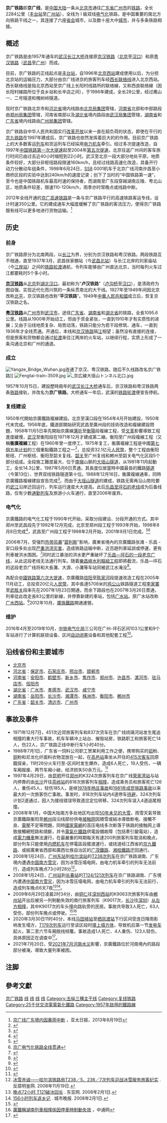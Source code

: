 {{NoteTA
|1=zh-cn:旅行; zh-hk:行車;
}}
{{Infobox rail system-route
|rail_name=京广铁路
|name_bgcolor=#FFDAB9
|banner_color=
|image=HXD3D 1893@LXI (20180630073021).jpg
|imagesize=270px
|caption=配属丰台机务段的[[和谐3D型电力机车|和谐3D型电力机车-1893“毛泽东号”]]<br/>牵引[[Z1/2次列车|Z2次列车]]通过京广线[[良乡站|良乡站]]
|logo_filename=
|logo_bgcolor=
|logo_note=
|code_name=
|locale={{PRC}}
| start                  = [[丰台站|丰台站]]
| end                    = [[广州站|广州站]]
|service_type=
|begin_operation=1957年10月25日
|end_operation=
|operation_note=由[[粤汉铁路|粤汉铁路]]和[[京汉铁路|京汉铁路]]合并而成
|system_length={{Convert|2284|km}}
|length_in_operation=
|total_length=
|line_title=路線
|lines=
|stations=112
|route_title=路線
|main_route=
|secondary_route=
|branch_route=
|standard=I 级铁路
|main_stations=[[丰台站|丰台站]]、[[石家庄站|石家庄站]]、[[郑州站|郑州站]]、<br/>[[武昌站|武昌站]]、[[长沙站|长沙站]]、[[广州站|广州站]]
|max_speed=160 km/h
|track_gauge=1435毫米（[[标准轨|标准轨]]）
|min_radius=
|max_grade=
|block_signal=[[自动闭塞|自动闭塞]]
|engine=[[接触网供电|接触网供电]]（50Hz，25000V）
|operator=[[中国铁路总公司|中国铁路总公司]]
|franchise=
|hq=
|key_person=
|website=
|box_width=auto
|collapsed=1
|route_map_title = 线路图（单位：千米）
|route_map = {{模板:京广铁路RDT}}
}}
'''京广铁路'''即'''京广线'''，是[[中国大陆|中国大陆]]一条从[[北京市|北京市]]通往[[广东省|广东省]][[广州市|广州市]]的[[铁路|铁路]]，全长2284公里（[[丰台站|丰台站]]至[[广州站|广州站]]），全线为 I 級双线[[电气化|电气化]]铁路，是中国重要的南北方向铁路干线之一，其连接了六座[[首府|省会]]城市，以及数十座大中[[城市|城市]]，并与多条铁路相接。

== 概述 ==
京广铁路是由1957年通车的[[武汉长江大桥|武汉长江大桥]]连接原[[京汉铁路|京汉铁路]]（[[北京|北京]]至[[汉口|汉口]]）和原[[粤汉铁路|粤汉铁路]]（[[武昌|武昌]]至[[广州|广州]]）而成。

目前，京广铁路的正线起点是[[丰台站|丰台站]]，自1996年[[北京西站|北京西站]]建成使用以后，为分担北京站的运输压力，大部分由京广线进京的旅客列车经[[西长联络线|西长联络线]]进入北京西站。西长联络线是指北京西站至京广线上长阳村线路所的联络線，又称西良联络線（因长阳村線路所位于良乡站和长辛店之间），于1996年建成，全长28公里，经过鹰山一、二号隧道和槐树岭隧道。

现时京广铁路北京市和[[河北省|河北省]]境内线路由[[北京局集团|北京局集团]]管辖，[[河南省|河南省]]北部和中部路段由[[郑州局集团|郑州局集团]]管辖，河南省南部以及[[湖北省|湖北省]]境内路段由[[武汉局集团|武汉局集团]]管辖，[[湖南省|湖南省]]和[[广东省|广东省]]境内线路由[[广州局集团|广州局集团]]管辖。

京广铁路自中华人民共和国实行[[改革开放|改革开放]]以来一直在超负荷的状态，即使在平行的[[京九铁路|京九铁路]]在1997年建成后，京广铁路也依然发挥着巨大的的作用。目前京广铁路上的大多数客运[[列车|列车]]和货运列车已经採用[[电力机车|电力机车]]牵引。经过多次提速改造，自1997年[[中国铁路第一次大提速|中国铁路第一次大提速]]起至2004年[[中国铁路大提速|第五次提速]]，北京往返广州间的客车旅行时间已由过去近40小时缩短到22小时。武汉至北京一段大部分地处平原，地质条件较好，大部分非枢纽路段限速160km/h，且经过线路高速化改造，具备开行动力分散动车组条件，1998年6月24日，[[韶山8型电力机车|SS8]] 0001机车于北京广线河南许昌至小商桥区段的实验中达到240km/h的速度记录；创下了当时的“中国铁路第一速”，至今也是中国铁路机车最高时速的保持者，而湖南至广东段穿越湖南丘陵、粤北山区，地质条件较差，限速110-120km/h，雨季亦时常晚点或线路中断。

2012年全线开通的[[京广高速铁路|京广高速铁路]]是一条与京广铁路平行的高速铁路客运专线，设计时速350公里。它的建成通车大幅度缓解了京广铁路的客流压力，使得京广铁路既有线可以更多地进行货物运输。<ref>[http://www.apdnews.com/news/32133.html 京广线广东境内因暴雨中断] {{Wayback|url=http://www.apdnews.com/news/32133.html |date=20130824073841 }}，亚太日报，2013年8月19日</ref>

== 历史 ==
=== 前身 ===
京广铁路原分为北南两段，以[[长江|长江]]为界，分别为京汉铁路和粤汉铁路。两段铁路互不相通，直至1937年3月，武昌徐家棚站（今[[武昌北站|武昌北站]]）与长江北岸的刘家庙站（今[[江岸站_(湖北省)|江岸站]]）之间的[[铁路轮渡|铁路轮渡]]通航，令列车能够由广州直达北京，当时每列火车过江都要耗时5个多小时。

'''[[京汉铁路|京汉铁路]]'''从[[北京|北京]]到[[湖北|湖北]][[汉口|汉口]]，最初称为“'''卢汉铁路'''”（[[卢沟桥|卢沟桥]]至[[汉口|汉口]]），是清政府为图自强、实现近代化而兴筑的一条纵贯南北的大干线。1927年至1949年间因北京改称[[北平|北平]]，京汉铁路也改称“'''平汉铁路'''”。1949年[[中華人民共和國|中華人民共和國]]成立后，恢复京汉铁路之名。

'''[[粤汉铁路|粤汉铁路]]'''从[[广州市|广州市]]到[[武汉市|武汉市]]，途径[[广东省|广东省]]、[[湖南省|湖南省]]和[[湖北省|湖北省]]的铁路，全長1095.6公里。线路从1900年开始动工，但由于资金紧张，一直到1910年才有实质性的进展；又由于沿线地质复杂、局势动荡，铁路只能分为若干段修筑、通车，一直到1936年才全线贯通。开通后，本线和[[京汉铁路|京汉铁路]]隔[[长江|江]]相望；虽然没有直接的连接，但是旅客和货物都会通过[[武汉轮渡|轮渡]]来往江两岸的火车站，以继续行程，实质上形成了一条沟通北京和广州的通道。

=== 成立 ===
[[File:Yangze_Bridge_Wuhan.jpg|thumb]]连通了京汉、粤汉铁路，随后不久线路改名京广铁路]]
[[File:Fengtai-train-3509.jpg|thumb]]
[[File:_京広線大瑶山トンネル北口.jpg|thumb]]

1957年10月15日，建設歷時兩年的[[武汉长江大桥|武汉长江大桥]]通车后，京汉铁路和粤汉铁路两条[[铁路|铁路]]接轨，并改名为'''京广铁路'''。大桥通车一年后，武漢的[[铁路轮渡|铁路轮渡]]便宣告停航。

=== 复线建设 ===
1950年代開始京廣鐵路複線建設。北京至漢口段在1954年4月开始建設，1950年代末完成。1956年底，鐵道部開始研究武昌至廣州段的技術改造和複線建設問題，1958年11月5日率先開始京廣線[[蒲圻|蒲圻]]至[[衡陽|衡陽]]段複線工程，受[[文革|文革]]影響導致工程進度緩慢，[[武汉|武汉]]至衡阳段在1971年12月才建成第二線。衡阳至广州段複線工程（又稱'''衡廣複線'''工程）在1960年曾一度停工，1975年复工，衡廣複線工程是中國[[第七个五年计划_(中国)|第七個]][[中国五年计划|五年计划]]的三個重點鐵路工程之一<ref>{{cite web|url=http://www.shtong.gov.cn/Newsite/node2/node2245/node68716/node68733/node68752/userobject1ai66460.html|title=上海铁路志->--专记->--三、“中取华东”铁路工程建设|publisher=上海市地方志办公室|accessdate=2019-11-10|quote=赞同铁道部把“中取华东”与“南攻衡广”、“北战大秦”作为“七五”铁路建设三大重点的决策|archive-date=2018-07-05|archive-url=https://web.archive.org/web/20180705222859/http://www.shtong.gov.cn/Newsite/node2/node2245/node68716/node68733/node68752/userobject1ai66460.html|dead-url=no}}</ref>，总投资32.1亿元[[人民幣|人民幣]]，整个工程由衡阳枢纽、广州枢纽、衡阳至韶关复线、[[韶关|韶关]]至广州复线和郴州至韶关电气化区段5个部分组成。全段施工難度最大、位于[[南嶺|南嶺]]山脈的[[大瑶山隧道|大瑶山隧道]]，从1981年11月起動工，全长14.3公里，1987年5月6日贯通，其長度位居當時中國最長的鐵路[[隧道|隧道]]（今第13位）、世界双线铁路隧道第十位。1988年12月16日，衡廣複線通車，同時京廣鐵路複線建設宣告完成<ref>{{cite news|title=五万职工顽强拚搏 三年决战高奏凯歌 衡广复线通车典礼隆重举行|work=[[人民日报|人民日报]]|date=1988-12-17|pages=1}}</ref>。而由于[[大瑶山隧道|大瑶山隧道]]的建成，铁路无需再沿山势险要的[[武江_(河流)|武江]]沿岸迂回运行，列车运行速度大大提高。此后[[坪乐铁路|乐昌至坪石的老线]]成为后备线路，仅有少数[[通勤列车|通勤列车]]及旅游小火车通行，直至2006年废弃。

=== 电气化 ===
京廣鐵路的电气化工程于1990年代开始，采取分段建设、分段开通的方式。其中郑州至武昌段先于1992年12月完成，北京至郑州段工程于1993年开始，1998年8月8日完成<ref>{{cite news|url=http://www.gmw.cn/01gmrb/1998-08/09/GB/17779%5EGM1-0914.HTM|title=京郑电气化铁路正式开通运营|publisher=[[光明日报|光明日报]]|date=1998-08-09|accessdate=2015-02-11|archive-date=2015-02-11|archive-url=https://web.archive.org/web/20150211054049/http://www.gmw.cn/01gmrb/1998-08/09/GB/17779%5EGM1-0914.HTM|dead-url=no}}</ref>，武昌至广州段工程于1998年2月开始，2001年9月1日完成。<ref>{{Cite web |url=http://www.gz-gov.org/yearbook/2002/11/11-13/23794.htm |title=京广铁路广东境内全部实现电气化 廣州年鑒2002 |accessdate=2008-01-30 |archive-date=2004-07-07 |archive-url=https://web.archive.org/web/20040707104705/http://www.gz-gov.org/yearbook/2002/11/11-13/23794.htm |dead-url=yes }}</ref><ref>[http://news.stockstar.com/info/Darticle.aspx?id=SS,20010911,00265680&columnid=401,7,59,174,58 京广电气化铁路全线贯通]</ref>

<!--1998年6月24日，[[韶山8型电力机车|韶山8型电力机车]]，郑州-武汉区间，239.6 km/h，使用NUCARS软件{{NoteTag|官方网站：[https://aar.com/nucars/]}}来监测轨道和列车的信息。<ref>{{cite web|title=时速240公里：中国铁路第一速|url=http://www.people.com.cn/GB/paper77/1993/319994.html|accessdate=2019-07-20|dead-url=no|website=人民网|archive-url=https://web.archive.org/web/20150924131101/http://www.people.com.cn/GB/paper77/1993/319994.html|archive-date=2015-09-24}}</ref><ref>{{Cite journal|title=秦沈客运专线300km/h综合试验段轨道不平顺管理标准建议值的研究|author=吴旺青|url=http://kns.cnki.net/kcms/detail/detail.aspx?filename=TDBS200304001&dbcode=CJFD&dbname=CJFD2003&v=|journal=铁道标准设计|issue=4|doi=10.13238/j.issn.1004-2954.2003.04.001|others=|year=2003|volume=|page=1-4|pmid=}}</ref>-->
2006年7月，受强烈[[热带风暴|热带风暴]]“[[強烈熱帶風暴碧利斯_(2006年)|碧利斯]]”影响，廣東省境內的京廣鐵路张滩 - 乐昌 - 安口段多处出现[[2006年中国南方水灾|严重洪涝灾害]]，造成铁路运输中断，近百趟列車延誤或停運，更有列車被洪水围困。<ref>{{Cite web |url=http://news.163.com/06/0717/02/2M6SH2D50001124J.html |title=京广铁路南段“断脉” 何时开通尚无时间表 |access-date=2009-05-12 |archive-url=https://web.archive.org/web/20060717185219/http://news.163.com/06/0717/02/2M6SH2D50001124J.html |archive-date=2006-07-17 |dead-url=yes }}</ref>同时武江暴涨的洪水更严重破坏了[[坪乐铁路|乐昌—坪石的一段老京广线]]，从此这段老线无法通行列车。随着[[樂昌峽水利樞紐工程|樂昌峽水利樞紐工程]]即將截流，乐昌—坪石的这段老京广线将和大長灘、大源、小灘等车站同被武江水淹没<ref>{{Cite web |url=http://big5.ce.cn/cysc/newmain/yc/jsxw/200909/06/t20090906_19655232_2.shtml |title=中國首條商辦鐵路將永存水下 老京廣線最美一段 |accessdate=2009-09-09 |archive-date=2012-07-11 |archive-url=https://archive.is/20120711060909/http://big5.ce.cn/cysc/newmain/yc/jsxw/200909/06/t20090906_19655232_2.shtml |dead-url=yes }}</ref>。

為配合[[中國铁路第六次大提速|中國铁路第六次大提速]]，京廣鐵路[[信阳站|信阳]]至[[陈家河站|陈家河]]段提速改造工程在2005年11月动工，总投资20亿元[[人民幣|人民幣]]，其中長達5708米的[[鸡公山|鸡公山]]铁路隧道工程[[李家寨|李家寨]]至[[武胜关|武胜关]]段率先在2007年1月23日開通，而余下路段也在2007年3月26日貫通，列車從此改走長83公里的新線，并停靠新建的車站，包括[[广水站|广水站]]。原广水站改称[[广水西站|广水西站]]。<ref>{{Cite web |url=http://www.cnhubei.com/200703/ca1303204.htm |title=京广线鸡公山新线启用 |access-date=2009-05-12 |archive-url=https://web.archive.org/web/20160324192340/http://www.cnhubei.com/200703/ca1303204.htm |archive-date=2016-03-24 |dead-url=yes }}</ref>2012年10月，[[廣珠鐵路|廣珠鐵路]]開通運營。

{{Citation needed|春节期间，京广铁路武广段，也即原来的粤汉铁路段，运输非常紧张，春运高峰期，株(株洲)衡(衡阳)间平均每10分钟就有一趟客车，成为全国铁路列车密度最大、通过能力最紧张的地段，且武广高铁通车后仍旧如此。|time=2019-10-26T16:32:12+00:00}}

=== 维护 ===
2016年4月至2019年10月，[[中铁电气化局|中铁电气化局]]三公司在广州-坪石区间103.1公里和9个车站{{NoteTag|坪石站、罗家渡站、土岭站、张滩站、乐昌站、安口站、黄岗站、韶关直通场等9站}}进行了计算机联锁设备、区间[[自动闭塞|自动闭塞]]设备和其他配套工程<ref>{{Cite web|title=大瑶山隧道升级改造再开通，“天险”攻破了！|url=https://mp.weixin.qq.com/s/0TKeYCbrx2LfZ_4r2qiVkA|accessdate=2019-10-26|author=|date=2019-10-24|format=|publisher=[[人民铁道|人民铁道]]|language=|archive-date=2021-01-02|archive-url=https://web.archive.org/web/20210102154057/https://mp.weixin.qq.com/s/0TKeYCbrx2LfZ_4r2qiVkA|dead-url=no}}</ref>。

== 沿线省份和主要城市 ==
* [[北京市|北京市]]
* [[河北省|河北省]]：[[保定市|保定市]]、[[石家庄市|石家庄市]]、[[邢台市|邢台市]]、[[邯郸市|邯郸市]]
* [[河南省|河南省]]：[[安阳市|安阳市]]、[[鹤壁市|鹤壁市]]、[[新乡市|新乡市]]、[[焦作市|焦作市]]、[[郑州市|郑州市]]、[[许昌市|许昌市]]、[[漯河市|漯河市]]、[[驻马店市|驻马店市]]、[[信阳市|信阳市]]
* [[湖北省|湖北省]]：[[广水市|广水市]]、[[孝感市|孝感市]]、[[武汉市|武汉市]]、[[咸宁市|咸宁市]]
* [[湖南省|湖南省]]：[[岳阳市|岳阳市]]、[[长沙市|长沙市]]、[[湘潭市|湘潭市]]、[[株洲市|株洲市]]、[[衡阳市|衡阳市]]、[[郴州市|郴州市]]
* [[广东省|广东省]]：[[韶关市|韶关市]]、[[清远市|清远市]]、[[广州市|广州市]]

== 事故及事件 ==<!-- 京汉动车组列车 -->
{{Main|1997年京广铁路荣家湾站列车相撞事故|2008年中国雪灾|2009年京广铁路郴州站列车相撞事故|2020年T179次列车脱轨事故}}
*1971年12月7日，451次近郊旅客列车和837次货车在京广线琉璃河站发生尾追相撞的重大行车事故，机车车辆冲上站台、摧毁站房，铁路职工和旅客死亡14人，伤22人，京广铁路正线中断行车1小时40分。
*1988年7月1日，广东省一饲料公司职工贺某利用工作之便，携带购买的[[铝|铝]]粉、[[铜|铜]]粉和尼龙化纤面料衣物混放在一起，在[[高邑站|高邑站]]乘坐从{{站|北京南}}开往{{站|平顶山}}的[[T57/58次列车_(1950-2007年)|415次客车]]回原籍探亲，11时26分火车行至{{站|安阳}}-{{站|宝莲寺}}区间时发生爆炸，造成6人死亡，19人受伤，一辆车厢报废、两节车厢小破，经济损失50余万元。<ref>{{cite journal|author=赵承科|coauthors=李林|title=铁路旅客列车火灾原因及防范对策|journal=甘肃消防|year=1996|issue=07|issn=1671-9778|pages=12}}</ref>
*1997年4月29日，由[[昆明|昆明]]开往[[郑州|郑州]]的K324次旅客列车在京广线[[荣家湾站|荣家湾站]]与站内停靠的由[[长沙|长沙]]开往[[茶岭站|茶岭站]]的818次旅客列车[[1997年京广铁路荣家湾站列车相撞事故|相撞]]，造成乘务员和旅客死亡126人，重伤45人，轻伤185人，是继[[1978年陇海铁路杨庄列车相撞事故|1978年杨庄事故]]和[[1981年成昆铁路列车坠桥事故|1981年成昆铁路事故]]以来最大的一次旅客伤亡事故。事发时，818次列车站内4道停车[[待避|待避]]，324次列车计划2道通过，因人为接线错误导致道岔定位转移，324次列车误入4道追尾相撞。
*2008年年1月，中国大陆南方多处地区均出现[[2008年中国雪灾|50年未见的大雪]]，雨雪天氣导致京廣鐵路衡阳至[[郴州|郴州]]段沿线部份供电[[架空電纜|接触网]]因積雪或結冰導致断电、接觸不良、[[電壓|電壓]]不足等問題，同時[[国家电网|國家電網]]的高压电线多次断落于铁路的接触网上導致接觸網短路和燒斷，并令[[電氣化鐵路|電氣化鐵路]]供電設備故障（包括牽引變電站），造成[[電力機車|電力機車]]無法運行，在最嚴重的時期每天有達200列旅客列车取消和晚点，部分列车只能使用[[柴油機車|内燃机车]]在停電區段擺渡運行，或绕道经江西省的[[京九鐵路|京九鐵路]]、或經廣東省西部和廣西壮族自治区的[[广茂铁路|广茂鐵路]]、[[湘桂鐵路|湘桂鐵路]]迂回通行。
*2008年1月24日，[[广州东站|广州东站]]到[[哈尔滨站|哈尔滨站]]的[[Z236/237、Z238/235次列车|T238次列车]]在京广铁路湖南、广东境内遭遇[[2008年中国雪灾|中国南方雪灾]]，因为冰雪压塌电网，由电力机车牵引的列车无法前行，造成列车晚点73小时28分<ref>[http://www.mingjian.com/newInfo.aspx?dyID=9124 冰雪赤诚——哈尔滨铁路局T238／5、236／7次列车迎战冰雪服务旅客纪实] {{Webarchive|url=https://archive.is/20121203045253/http://www.mingjian.com/newInfo.aspx?dyID=9124 |date=2012-12-03 }}. 反腐明鉴网. 2008年11月19日.</ref>。
*2008年1月24日，[[广州站|广州站]]到[[长春站|长春站]]的[[T122/123、T124/121次列车|T124/121次列车]]在京广铁路湖南、广东境内遭遇[[2008年中国雪灾|中国南方雪灾]]，因为冰雪压塌电网，由电力机车牵引的列车无法前行，造成列车晚点6天7夜<ref>[http://dnews.dyxw.com/html/2008-02/01/content_35351.htm 晚点72小时 T121破冰回长] {{Webarchive|url=https://archive.is/20120716033619/http://dnews.dyxw.com/html/2008-02/01/content_35351.htm |date=2012-07-16 }}. 东亚网. 2008年2月1日.</ref><ref>[http://cswbszb.chinajilin.com.cn/html/2008-02/01/content_402305.htm 156小时列车返乡记] {{Wayback|url=http://cswbszb.chinajilin.com.cn/html/2008-02/01/content_402305.htm |date=20160304092620 }}. 城市晚报. 2008年2月1日.</ref>。
*2009年6月29日凌晨2时34分，由[[铜仁|铜仁]]往[[深圳西站|深圳西站]]的K9063次旅客列车由[[郴州站|郴州站]]开出后被另一列制動失效的南行旅客列车（K9017次，[[长沙站|长沙]]往[[深圳站|深圳]]）[[2009年京广铁路郴州站列车相撞事故|从左方相撞]]，其中K9017次的车头撞向路轨旁的民居。事故共导致3人死亡，63人受伤，部份列车晚点或停驶。<ref>{{Cite web |url=http://hk.apple.nextmedia.com/template/apple/art_main.php?iss_id=20090630&sec_id=15335&art_id=12934190 |title=蘋果日報：湖南火車相撞 3死 63傷 |accessdate=2009-07-02 |archive-date=2009-09-04 |archive-url=https://web.archive.org/web/20090904020651/http://hk.apple.nextmedia.com/template/apple/art_main.php?iss_id=20090630&sec_id=15335&art_id=12934190 |dead-url=no }}</ref><ref>[http://www.hkcna.hk/content/2009/0630/16240.shtml 廣鐵稱湖南列車相撞係因停車時制動失效] {{Wayback|url=http://www.hkcna.hk/content/2009/0630/16240.shtml |date=20210102074526 }}，中通网</ref>
*2020年3月30日11时40分，本线[[马田墟站|马田墟站]]至[[栖凤渡站|栖凤渡站]]下行区间受连日降雨影响发生塌方，[[T179/180次列车|T179次列车]]运行至该区段时[[2020年T179次列车脱轨事故|撞上塌方体]]，导致机后第一节[[发电车|发电车]]起火，第二至六节车厢脱线倾覆。事故造成1人死亡、4人重伤、123人轻伤，具体原因正在调查中<ref>{{cite news|title=京广铁路马田墟至栖凤渡区段因塌方致T179次脱线|url=http://www.chinanews.com/sh/2020/03-30/9141879.shtml|publisher=中国新闻网|date=2020-03-30|accessdate=2020-03-30|archive-date=2020-12-06|archive-url=https://web.archive.org/web/20201206175523/http://www.chinanews.com/sh/2020/03-30/9141879.shtml|dead-url=no}}</ref>。
*2021年7月20日，受[[2021年7月河南水災|2021年7月河南水災]]影響，京廣鐵路位於河南境內的路段部分被淹，導致大量列車被困。
{{External media|image1={{cite news|title=百年京广线的影像记忆|accessdate=2019-10-26|date=2012-12-27|publisher=[[新华社|新华社]]}}[http://archive.is/5Fen4 1][http://archive.is/jmjkI 2][http://archive.is/ULDV3 3][http://archive.is/koYlp 4][http://archive.is/xdDx5 5][http://archive.is/lrDl6 6][http://archive.is/ygiyM 7][http://archive.is/BohAR 8][http://archive.is/cuS7Q 9][http://archive.is/Fgczh 10][http://archive.is/R4RLX 11][http://archive.is/4TwYD 12][http://archive.is/5WbZk 13]}}

==注脚==
{{notefoot}}

== 參考文獻 ==
{{reflist|30em|refs=
<!-- 没使用的参考 -->
<!-- 
<ref>{{Cite web|title=铁道博物馆|url=http://www.china-rail.org/cptd/gzyw/201707/t20170713_574.html|work=www.china-rail.org|accessdate=2019-01-24|archive-url=https://web.archive.org/web/20190125020854/http://www.china-rail.org/cptd/gzyw/201707/t20170713_574.html|archive-date=2019-01-25|dead-url=yes}}</ref>
<ref>{{Cite web|title=京广铁路湖北段电气化再升级-新华网|url=http://m.xinhuanet.com/hb/2019-01/20/c_1124015529.htm|work=m.xinhuanet.com|accessdate=2019-03-27|author=|date=2019-01-20 10:43:13|publisher=}}</ref>
<ref>{{Cite web|url=http://www.peoplerail.com/rail/show-468-88071-1.html|title=从粤汉铁路到武广高速 中国铁路飞跃在今朝！|accessdate=2019年3月29日|author=|date=2010-01-29 15:31:00|publisher=人民铁道}}</ref>
<ref>{{Cite web|title=郑州铁路局公布京广高铁等线列车26日起新的运行图|url=http://www.chinadaily.com.cn/dfpd/hen/bwzg/2012-12/14/content_16019855.htm|accessdate=2019-09-16|author=|date=2012-12-14|format=|publisher=[[中国日报|中国日报]]|language=}}</ref>
http://www.gov.cn/govweb/fwxx/ly/2012-12/13/content_2289625.htm
http://www.peoplerail.com/rail/show-456-41331-1.html
http://news.ifeng.com/mainland/201003/0321_17_1582310.shtml
<ref>{{cite news|url=http://epaper.yzdsb.com.cn/201212/21/190345.html|title=今天起坐火车千万别进错站了|publisher=[[燕赵都市报|燕赵都市报]]|date=2012-12-21|accessdate=2015-01-10|archive-url=http://archive.is/TyLpg|archivedate=2015-01-10|dead-url=yes}}</ref>
http://news.hexun.com/2012-12-11/148893859.html
https://henan.qq.com/a/20110823/000002.htm
http://m.xinhuanet.com/hb/2019-01/20/c_1124015529.htm
-->
}}

{{Commonscat|Beijing–Guangzhou Railway}}
{{Portal|鐵路|P train.svg}}
{{京广铁路|nocat}}
{{中国铁路|nocat}}

[[Category:京广铁路|]]
[[Category:中国铁路北京局集团有限公司|线]]
[[Category:中国铁路郑州局集团有限公司|线]]
[[Category:中国铁路武汉局集团有限公司|线]]
[[Category:中国铁路广州局集团有限公司|线]]
[[Category:五纵三横主干线|Category:五纵三横主干线]]
[[Category:复线铁路|Category:复线铁路]]
[[Category:25千伏交流電電氣化鐵路|Category:25千伏交流電電氣化鐵路]]
[[Category:1957年啟用的鐵路線|Category:1957年啟用的鐵路線]]